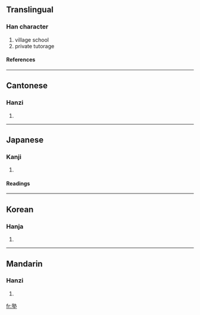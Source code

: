 ==Translingual==
===Han character===
{{Han char|rn=32|rad=土|as=11|sn=14|four=0510<sub>4</sub>|canj=卜戈土 (YIG)}}
# village school
# private tutorage
====References====
{{Han ref|kx=0237.100|dkj=05402|dj=0475.170|hdz=10481.100|uh=587E|ud=22654|bh=B9D1|bd=47569}}
----
==Cantonese==
===Hanzi===
{{yue-hanzi|jyut=|y=suk6}}
# {{defn|Cantonese}}
----
==Japanese==
===Kanji===
{{ja-kanji|grade=c|rs=土11}}
# {{defn|Japanese}} 
====Readings====
{{ja-readings|on=[[じゅく]] (juku)|kun=[[もんべや]] (mombeya), [[まなびや]] (manabiya)}}
----
==Korean==
===Hanja===
{{ko-hanja|hangeul=숙|rv=suk|mr=suk}}
# {{defn|Korean}}
----
==Mandarin==
===Hanzi===
{{cmn-hanzi|pin=[[shú]] (shu2)|wg=shu<sup>2</sup>}}
# {{defn|Mandarin}}

[[fr:塾]]